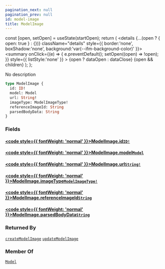 ```yaml
---
pagination_next: null
pagination_prev: null
id: model-image
title: ModelImage
---
```









  const [open, setOpen] = useState(startOpen);
  return (
    <details {...(open ? { open: true } : {})} className="details" style={{ border:'none', boxShadow:'none', background:'var(--ifm-background-color)' }}>
      <summary
        onClick={(e) => {
          e.preventDefault();
          setOpen((open) => !open);
        }}
        style={{ listStyle:'none' }}
      >
      {open ? dataOpen : dataClose}
      </summary>
      {open && children}
    </details>
  );
};








No description


```graphql
type ModelImage {
  id: ID!
  model: Model
  url: String!
  imageType: ModelImageType!
  referenceImageId: String
  parsedBodyData: String
}
```




### Fields

#### [<code style={{ fontWeight: 'normal' }}>ModelImage.<b>id</b></code>](#)<Bullet />[`ID!`](/types/scalars/id) <Badge class="badge badge--secondary" text="non-null"/> <Badge class="badge badge--secondary" text="scalar"/> 
> 
> 
> 
> 

#### [<code style={{ fontWeight: 'normal' }}>ModelImage.<b>model</b></code>](#)<Bullet />[`Model`](/types/objects/model) <Badge class="badge badge--secondary" text="object"/> 
> 
> 
> 
> 

#### [<code style={{ fontWeight: 'normal' }}>ModelImage.<b>url</b></code>](#)<Bullet />[`String!`](/types/scalars/string) <Badge class="badge badge--secondary" text="non-null"/> <Badge class="badge badge--secondary" text="scalar"/> 
> 
> 
> 
> 

#### [<code style={{ fontWeight: 'normal' }}>ModelImage.<b>imageType</b></code>](#)<Bullet />[`ModelImageType!`](/types/enums/model-image-type) <Badge class="badge badge--secondary" text="non-null"/> <Badge class="badge badge--secondary" text="enum"/> 
> 
> 
> 
> 

#### [<code style={{ fontWeight: 'normal' }}>ModelImage.<b>referenceImageId</b></code>](#)<Bullet />[`String`](/types/scalars/string) <Badge class="badge badge--secondary" text="scalar"/> 
> 
> 
> 
> 

#### [<code style={{ fontWeight: 'normal' }}>ModelImage.<b>parsedBodyData</b></code>](#)<Bullet />[`String`](/types/scalars/string) <Badge class="badge badge--secondary" text="scalar"/> 
> 
> 
> 
> 





### Returned By

[`createModelImage`](/api/mutations/create-model-image)  <Badge class="badge badge--secondary" text="mutation"/><Bullet />[`updateModelImage`](/api/mutations/update-model-image)  <Badge class="badge badge--secondary" text="mutation"/>

### Member Of

[`Model`](/types/objects/model)  <Badge class="badge badge--secondary" text="object"/>


